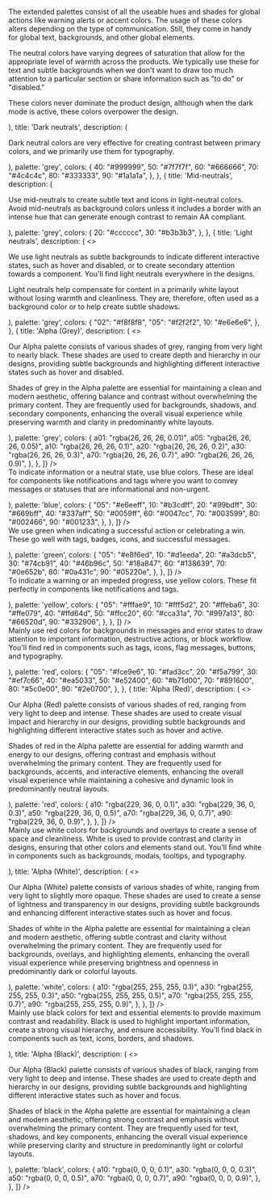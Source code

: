 
<Section style={{ paddingTop: 0 }}>
	<div className="csb-section__contained" style={{ marginBottom: 40 }}>
		<p>
			The extended palettes consist of all the useable hues and shades for
			global actions like warning alerts or accent colors. The usage of
			these colors alters depending on the type of communication. Still,
			they come in handy for global text, backgrounds, and other global
			elements.
		</p>
	</div>
	<Switcher>
		<div label="Neutrals" value="grey">
			<Palettes
				arrays={[
					{
						intro: (
							<>
								<p>
									The neutral colors have varying degrees of
									saturation that allow for the appropriate
									level of warmth across the products. We
									typically use these for text and subtle
									backgrounds when we don't want to draw too
									much attention to a particular section or
									share information such as "to do" or
									"disabled."
								</p>
								<p>
									These colors never dominate the product
									design, although when the dark mode is
									active, these colors overpower the design.
								</p>
							</>
						),
						title: 'Dark neutrals',
						description: (
							<p>
								Dark neutral colors are very effective for
								creating contrast between primary colors, and we
								primarily use them for typography.
							</p>
						),
						palette: 'grey',
						colors: {
							40: "#999999",
							50: "#7f7f7f",
							60: "#666666",
							70: "#4c4c4c",
							80: "#333333",
							90: "#1a1a1a",
						},
					},
					{
						title: 'Mid-neutrals',
						description: (
							<p>
								Use mid-neutrals to create subtle text and icons
								in light-neutral colors. Avoid mid-neutrals as
								background colors unless it includes a border
								with an intense hue that can generate enough
								contrast to remain AA compliant.
							</p>
						),
						palette: 'grey',
						colors: {
							20: "#cccccc",
							30: "#b3b3b3",
						},
					},
					{
						title: 'Light neutrals',
						description: (
							<>
								<p>
									We use light neutrals as subtle backgrounds
									to indicate different interactive states,
									such as hover and disabled, or to create
									secondary attention towards a component.
									You'll find light neutrals everywhere in the
									designs.
								</p>
								<p>
									Light neutrals help compensate for content
									in a primarily white layout without losing
									warmth and cleanliness. They are, therefore,
									often used as a background color or to help
									create subtle shadows.
								</p>
							</>
						),
						palette: 'grey',
						colors: {
							"02": "#f8f8f8",
							"05": "#f2f2f2",
							10: "#e6e6e6",
						},
					},
					{
						title: 'Alpha (Grey)',
						description: (
							<>
								<p>
									Our Alpha palette consists of various shades of grey, ranging from very light to nearly black. These shades are used to create depth and hierarchy in our designs, providing subtle backgrounds and highlighting different interactive states such as hover and disabled.
								</p>
								<p>
									Shades of grey in the Alpha palette are essential for maintaining a clean and modern aesthetic, offering balance and contrast without overwhelming the primary content. They are frequently used for backgrounds, shadows, and secondary components, enhancing the overall visual experience while preserving warmth and clarity in predominantly white layouts.
								</p>
							</>
						),
						palette: 'grey',
						colors: {
							a01: "rgba(26, 26, 26, 0.01)",
							a05: "rgba(26, 26, 26, 0.05)",
							a10: "rgba(26, 26, 26, 0.1)",
							a20: "rgba(26, 26, 26, 0.2)",
							a30: "rgba(26, 26, 26, 0.3)",
							a70: "rgba(26, 26, 26, 0.7)",
							a90: "rgba(26, 26, 26, 0.9)",
						},
					},
				]}
			/>
		</div>
		<div label="General" value="blue">
			<Palettes
				arrays={[
					{
						intro: (
							<p>
								To indicate information or a neutral state, use blue colors. These are ideal for components like notifications and tags where you want to convey messages or statuses that are informational and non-urgent.
							</p>
						),
						palette: 'blue',
						colors: {
							"05": "#e6eeff",
							10: "#b3cdff",
							20: "#99bdff",
							30: "#669bff",
							40: "#337aff",
							50: "#0059ff",
							60: "#0047cc",
							70: "#003599",
							80: "#002466",
							90: "#001233",
						},
					},
				]}
			/>
		</div>
		<div label="Success" value="green">
			<Palettes
				arrays={[
					{
						intro: (
							<p>
								We use green when indicating a successful action
								or celebrating a win. These go well with tags,
								badges, icons, and successful messages.
							</p>
						),
						palette: 'green',
						colors: {
							"05": "#e8f6ed",
							10: "#d1eeda",
							20: "#a3dcb5",
							30: "#74cb91",
							40: "#46b96c",
							50: "#18a847",
							60: "#138639",
							70: "#0e652b",
							80: "#0a431c",
							90: "#05220e",
						},
					},
				]}
			/>
		</div>
		<div label="Warning" value="yellow">
			<Palettes
				arrays={[
					{
						intro: (
							<p>
								To indicate a warning or an impeded progress,
								use yellow colors. These fit perfectly in
								components like notifications and tags.
							</p>
						),
						palette: 'yellow',
						colors: {
							"05": "#fffae9",
							10: "#fff5d2",
							20: "#ffeba6",
							30: "#ffe079",
							40: "#ffd64d",
							50: "#ffcc20",
							60: "#cca31a",
							70: "#997a13",
							80: "#66520d",
							90: "#332906",
						},
					},
				]}
			/>
		</div>
		<div label="Error" value="red">
			<Palettes
				arrays={[
					{
						intro: (
							<p>
								Mainly use red colors for backgrounds in
								messages and error states to draw attention to
								important information, destructive actions, or
								block workflow. You'll find red in components
								such as tags, icons, flag messages, buttons, and
								typography.
							</p>
						),
						palette: 'red',
						colors: {
							"05": "#fce9e6",
							10: "#fad3cc",
							20: "#f5a799",
							30: "#ef7c66",
							40: "#ea5033",
							50: "#e52400",
							60: "#b71d00",
							70: "#891600",
							80: "#5c0e00",
							90: "#2e0700",
						},
					},
					{
						title: 'Alpha (Red)',
						description: (
							<>
								<p>
									Our Alpha (Red) palette consists of various shades of red, ranging from very light to deep and intense. These shades are used to create visual impact and hierarchy in our designs, providing subtle backgrounds and highlighting different interactive states such as hover and active.
								</p>
								<p>
									Shades of red in the Alpha palette are essential for adding warmth and energy to our designs, offering contrast and emphasis without overwhelming the primary content. They are frequently used for backgrounds, accents, and interactive elements, enhancing the overall visual experience while maintaining a cohesive and dynamic look in predominantly neutral layouts.
								</p>
							</>
						),
						palette: 'red',
						colors: {
							a10: "rgba(229, 36, 0, 0.1)",
							a30: "rgba(229, 36, 0, 0.3)",
							a50: "rgba(229, 36, 0, 0.5)",
							a70: "rgba(229, 36, 0, 0.7)",
							a90: "rgba(229, 36, 0, 0.9)",
						},
					},
				]}
			/>
		</div>
		<div label="White" value="white">
			<Palettes
				arrays={[
					{
						intro: (
							<p>
								Mainly use white colors for backgrounds and overlays to create a sense of space and cleanliness. White is used to provide contrast and clarity in designs, ensuring that other colors and elements stand out. You'll find white in components such as backgrounds, modals, tooltips, and typography.
							</p>
						),
						title: 'Alpha (White)',
						description: (
							<>
								<p>
									Our Alpha (White) palette consists of various shades of white, ranging from very light to slightly more opaque. These shades are used to create a sense of lightness and transparency in our designs, providing subtle backgrounds and enhancing different interactive states such as hover and focus.
								</p>
								<p>
									Shades of white in the Alpha palette are essential for maintaining a clean and modern aesthetic, offering subtle contrast and clarity without overwhelming the primary content. They are frequently used for backgrounds, overlays, and highlighting elements, enhancing the overall visual experience while preserving brightness and openness in predominantly dark or colorful layouts.
								</p>
							</>
						),
						palette: 'white',
						colors: {
							a10: "rgba(255, 255, 255, 0.1)",
							a30: "rgba(255, 255, 255, 0.3)",
							a50: "rgba(255, 255, 255, 0.5)",
							a70: "rgba(255, 255, 255, 0.7)",
							a90: "rgba(255, 255, 255, 0.9)",
						},
					},
				]}
			/>
		</div>
		<div label="Black" value="black">
			<Palettes
				arrays={[
					{
						intro: (
							<p>
								Mainly use black colors for text and essential elements to provide maximum contrast and readability. Black is used to highlight important information, create a strong visual hierarchy, and ensure accessibility. You'll find black in components such as text, icons, borders, and shadows.
							</p>
						),
						title: 'Alpha (Black)',
						description: (
							<>
								<p>
									Our Alpha (Black) palette consists of various shades of black, ranging from very light to deep and intense. These shades are used to create depth and hierarchy in our designs, providing subtle backgrounds and highlighting different interactive states such as hover and focus.
								</p>
								<p>
									Shades of black in the Alpha palette are essential for maintaining a clean and modern aesthetic, offering strong contrast and emphasis without overwhelming the primary content. They are frequently used for text, shadows, and key components, enhancing the overall visual experience while preserving clarity and structure in predominantly light or colorful layouts.
								</p>
							</>
						),
						palette: 'black',
						colors: {
							a10: "rgba(0, 0, 0, 0.1)",
							a30: "rgba(0, 0, 0, 0.3)",
							a50: "rgba(0, 0, 0, 0.5)",
							a70: "rgba(0, 0, 0, 0.7)",
							a90: "rgba(0, 0, 0, 0.9)",
						},
					},
				]}
			/>
		</div>
	</Switcher>
</Section>
